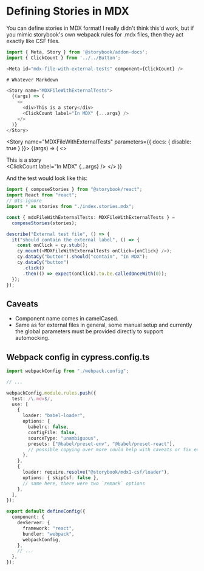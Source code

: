 
<Meta component={ClickCount} id="mdx-file-with-external-tests" />

# Defining Stories in MDX

You can define stories in MDX format! I really didn't think this'd work, but if you mimic storybook's own webpack rules for .mdx files, then they act exactly like CSF files.

```ts
import { Meta, Story } from '@storybook/addon-docs';
import { ClickCount } from '../../Button';

<Meta id="mdx-file-with-external-tests" component={ClickCount} />

# Whatever Markdown

<Story name="MDXFileWithExternalTests">
  {(args) => (
    <>
      <div>This is a story</div>
      <ClickCount label="In MDX" {...args} />
    </>
  )}
</Story>
```

<Story name="MDXFileWithExternalTests" parameters={{ docs: { disable: true } }}>
  {(args) => (
    <>
      <div>This is a story</div>
      <ClickCount label="In MDX" {...args} />
    </>
  )}
</Story>

And the test would look like this:

```ts
import { composeStories } from "@storybook/react";
import React from "react";
// @ts-ignore
import * as stories from "./index.stories.mdx";

const { mdxFileWithExternalTests: MDXFileWithExternalTests } =
  composeStories(stories);

describe("External test file", () => {
  it("should contain the external label", () => {
    const onClick = cy.stub();
    cy.mount(<MDXFileWithExternalTests onClick={onClick} />);
    cy.dataCy("button").should("contain", "In MDX");
    cy.dataCy("button")
      .click()
      .then(() => expect(onClick).to.be.calledOnceWith(0));
  });
});
```

## Caveats

- Component name comes in camelCased.
- Same as for external files in general, some manual setup and currently the global parameters must be provided directly to support automocking.

## Webpack config in cypress.config.ts

```ts
import webpackConfig from "./webpack.config";

// ...

webpackConfig.module.rules.push({
  test: /\.mdx$/,
  use: [
    {
      loader: "babel-loader",
      options: {
        babelrc: false,
        configFile: false,
        sourceType: "unambiguous",
        presets: ["@babel/preset-env", "@babel/preset-react"],
        // possible copying over more could help with caveats or fix edgecases I've yet to find
      },
    },
    {
      loader: require.resolve("@storybook/mdx1-csf/loader"),
      options: { skipCsf: false },
      // same here, there were two `remark` options
    },
  ],
});

export default defineConfig({
  component: {
    devServer: {
      framework: "react",
      bundler: "webpack",
      webpackConfig,
    },
    // ...
  },
});
```
